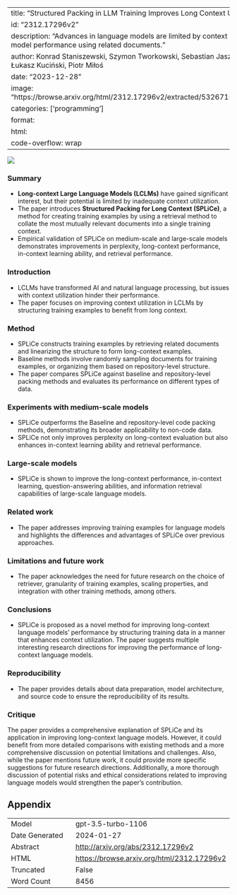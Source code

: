 
---
title: "Structured Packing in LLM Training Improves Long Context Utilization"
id: "2312.17296v2"
description: "Advances in language models are limited by context utilization. SPLiCe enhances model performance using related documents."
author: Konrad Staniszewski, Szymon Tworkowski, Sebastian Jaszczur, Henryk Michalewski, Łukasz Kuciński, Piotr Miłoś
date: "2023-12-28"
image: "https://browse.arxiv.org/html/2312.17296v2/extracted/5326715/Figures/diagram_intro6.png"
categories: ['programming']
format:
  html:
    code-overflow: wrap
---

![](https://browse.arxiv.org/html/2312.17296v2/extracted/5326715/Figures/diagram_intro6.png)

### Summary

- **Long-context Large Language Models (LCLMs)** have gained significant interest, but their potential is limited by inadequate context utilization.
- The paper introduces **Structured Packing for Long Context (SPLiCe)**, a method for creating training examples by using a retrieval method to collate the most mutually relevant documents into a single training context.
- Empirical validation of SPLiCe on medium-scale and large-scale models demonstrates improvements in perplexity, long-context performance, in-context learning ability, and retrieval performance.

### Introduction

- LCLMs have transformed AI and natural language processing, but issues with context utilization hinder their performance.
- The paper focuses on improving context utilization in LCLMs by structuring training examples to benefit from long context.

### Method

- SPLiCe constructs training examples by retrieving related documents and linearizing the structure to form long-context examples.
- Baseline methods involve randomly sampling documents for training examples, or organizing them based on repository-level structure.
- The paper compares SPLiCe against baseline and repository-level packing methods and evaluates its performance on different types of data.

### Experiments with medium-scale models

- SPLiCe outperforms the Baseline and repository-level code packing methods, demonstrating its broader applicability to non-code data.
- SPLiCe not only improves perplexity on long-context evaluation but also enhances in-context learning ability and retrieval performance.

### Large-scale models

- SPLiCe is shown to improve the long-context performance, in-context learning, question-answering abilities, and information retrieval capabilities of large-scale language models.

### Related work

- The paper addresses improving training examples for language models and highlights the differences and advantages of SPLiCe over previous approaches.

### Limitations and future work

- The paper acknowledges the need for future research on the choice of retriever, granularity of training examples, scaling properties, and integration with other training methods, among others.

### Conclusions

- SPLiCe is proposed as a novel method for improving long-context language models' performance by structuring training data in a manner that enhances context utilization. The paper suggests multiple interesting research directions for improving the performance of long-context language models.

### Reproducibility

- The paper provides details about data preparation, model architecture, and source code to ensure the reproducibility of its results.

### Critique

The paper provides a comprehensive explanation of SPLiCe and its application in improving long-context language models. However, it could benefit from more detailed comparisons with existing methods and a more comprehensive discussion on potential limitations and challenges. Also, while the paper mentions future work, it could provide more specific suggestions for future research directions. Additionally, a more thorough discussion of potential risks and ethical considerations related to improving language models would strengthen the paper's contribution.

## Appendix

|          |          |
|----------|----------|
| Model     | gpt-3.5-turbo-1106       |
| Date Generated     | 2024-01-27       |
| Abstract | [http://arxiv.org/abs/2312.17296v2](http://arxiv.org/abs/2312.17296v2)        |
| HTML     | [https://browse.arxiv.org/html/2312.17296v2](https://browse.arxiv.org/html/2312.17296v2)       |
| Truncated       | False       |
| Word Count       | 8456       |